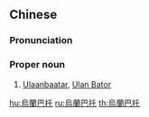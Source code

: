 {{also|乌兰巴托}}
==Chinese==
{{zh-forms|s=乌兰巴托|gloss=-}}

===Pronunciation===
{{zh-pron
|m=Wūlánbātuō
|c=wu1 laan4 baa1 tok3
|mn=O͘-lân-pa-thok
|cat=pn
}}

===Proper noun===
{{zh-proper noun}}

# [[Ulaanbaatar]], [[Ulan Bator]]

{{zh-cat|Capital cities}}

[[hu:烏蘭巴托]]
[[ru:烏蘭巴托]]
[[th:烏蘭巴托]]